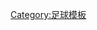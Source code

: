 {{Navbox
|name = I-League
|title = [[印度足球甲級聯賽]]
|listclass = hlist

| group1 = 2016–17年參賽球隊
| list1 =
* [[艾藻爾足球會|艾藻爾]]
* [[班加羅爾足球會|班加罗尔]]
* {{le|清奈市足球俱樂部|Chennai City F.C.|清奈市}}
* [[邱吉爾兄弟體育俱樂部|邱吉爾兄弟]]
* {{le|DSK西瓦简斯足球俱乐部|DSK Shivajians F.C.|DSK西瓦简斯}}
* [[东孟加拉足球俱乐部|东孟加拉]]
* [[莫亨巴根]]
* [[孟买足球俱乐部|孟买]]
* {{le|密涅瓦班賈布足球會|Minerva Punjab FC|密涅瓦班賈布}}
* [[西隆拉庄]]

|group4 = 亞洲聯賽
|list4 =
* [[亞洲足聯盃]] 

|group5 = 賽季
|list5 =
* [[2007–08年印度足球甲級聯賽|2007–08年]]
* [[2008–09年印度足球甲級聯賽|2008–09年]]
* [[2009–10年印度足球甲級聯賽|2009–10年]]
* [[2010–11年印度足球甲級聯賽|2010–11年]]
* [[2011–12年印度足球甲級聯賽|2011–12年]]
* [[2012–13年印度足球甲級聯賽|2012–13年]]
* [[2013–14年印度足球甲級聯賽|2013–14年]]
* [[2014–15年印度足球甲級聯賽|2014–15年]]
* [[2015–16年印度足球甲級聯賽|2015–16年]]
* ''[[2016–17年印度足球甲級聯賽|2016–17年]]''
}}<noinclude>

[[Category:足球模板]]
</noinclude>